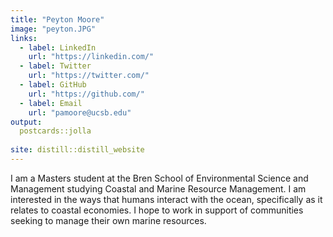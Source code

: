 ```yaml
---
title: "Peyton Moore"
image: "peyton.JPG"
links:
  - label: LinkedIn
    url: "https://linkedin.com/"
  - label: Twitter
    url: "https://twitter.com/"
  - label: GitHub
    url: "https://github.com/"
  - label: Email
    url: "pamoore@ucsb.edu"
output:
  postcards::jolla
  
site: distill::distill_website
---
```

 
I am a Masters student at the Bren School of Environmental Science and Management studying Coastal and Marine Resource Management. I am interested in the ways that humans interact with the ocean, specifically as it relates to coastal economies. I hope to work in support of communities seeking to manage their own marine resources. 
